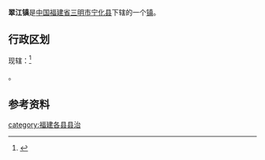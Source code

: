 {{中国乡级行政区|35/04/24/100/000
| 行政区全称 = 翠江镇
| 景观照片文件名 = 
| 景观照片描述 = 
| 汉语拼音 = 
| 通用拼音 = 
| 注音符號 = 
| 其它标音类型1 = 
| 其它标音1 = 
| 其它标音类型2 = 
| 其它标音2 = 
| 其它语言类型1 = 
| 其它语言地名1 = 
| 其它语言类型2 = 
| 其它语言地名2 = 
| 上级行政区 = [[福建省|福建省]][[三明市|三明市]][[宁化县|宁化县]]
| 行政区类别 = [[镇|镇]]
| 总面积 = 
| 户籍人口 = 
| 户籍人口年份 = 
| 常住人口 = 
| 常住人口年份 = 
| 人口密度 = 
| 行政区划 = 
| 官方网站 = 
| 政府驻地 = 
| 邮政编码 = 
| 电话区号 = 598
| 毗邻行政区 = 
| 位置图文件名 = 
| 位置图描述 = 
}}
'''翠江镇'''是[[中华人民共和国|中国]][[福建省|福建省]][[三明市|三明市]][[宁化县|宁化县]]下辖的一个[[镇|镇]]。

== 行政区划 ==
现辖：<ref>{{PRC admin/ref sgc|35/04/24/100/000}}</ref>

{{PRC admin/children|35/04/24/100/000}}。

==参考资料==
{{reflist}}

{{PRC admin/navcat|35/04/24/100/000}}
[[category:福建各县县治|category:福建各县县治]]